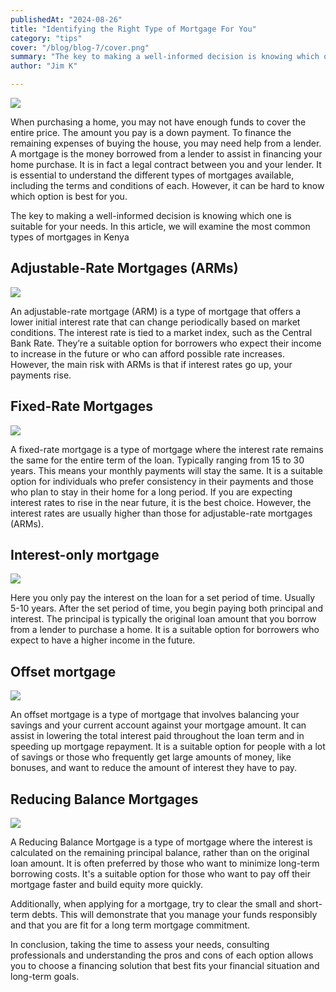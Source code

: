 ```yaml
---
publishedAt: "2024-08-26"
title: "Identifying the Right Type of Mortgage For You"
category: "tips"
cover: "/blog/blog-7/cover.png"
summary: "The key to making a well-informed decision is knowing which one is suitable for your needs. In this article, we will examine the most common types of mortgages in Kenya "
author: "Jim K"

---
```


![](/blog/blog-7/cover.png)

When purchasing a home, you may not have enough funds to cover the entire price. The amount you pay is a down payment.  To finance the remaining expenses of buying the house, you may need help from a lender. A mortgage is the money borrowed from a lender to assist in financing your home purchase. It is in fact a legal contract between you and your lender.
It is essential to understand the different types of mortgages available, including the terms and conditions of each. However, it can be hard to know which option is best for you. 

The key to making a well-informed decision is knowing which one is suitable for your needs. In this article, we will examine the most common types of mortgages in Kenya 

## Adjustable-Rate Mortgages (ARMs)

![](/blog/blog-7/image-1.png)

An adjustable-rate mortgage (ARM) is a type of mortgage that offers a lower initial interest rate that can change periodically based on market conditions. The interest rate is tied to a market index, such as the Central Bank Rate. 
They’re a suitable option for borrowers who expect their income to increase in the future or who can afford possible rate increases.
However, the main risk with ARMs is that if interest rates go up, your payments rise.

## Fixed-Rate Mortgages

![](/blog/blog-7/image-2.png)

A fixed-rate mortgage is a type of mortgage where the interest rate remains the same for the entire term of the loan. Typically ranging from 15 to 30 years. This means your monthly payments will stay the same. 
It is a suitable option for individuals who prefer consistency in their payments and those who plan to stay in their home for a long period. If you are expecting interest rates to rise in the near future, it is the best choice. 
However, the interest rates are usually higher than those for adjustable-rate mortgages (ARMs).

## Interest-only mortgage

![](/blog/blog-7/image-3.png)

Here you only pay the interest on the loan for a set period of time. Usually 5-10 years. After the set period of time, you begin paying both principal and interest. The principal is typically the original loan amount that you borrow from a lender to purchase a home. 
It is a suitable option for borrowers who expect to have a higher income in the future.

## Offset mortgage
![](/blog/blog-7/image-4.png)

An offset mortgage is a type of mortgage that involves balancing your savings and your current account against your mortgage amount. It can assist in lowering the total interest paid throughout the loan term and in speeding up mortgage repayment.
It is a suitable option for people with a lot of savings or those who frequently get large amounts of money, like bonuses, and want to reduce the amount of interest they have to pay.

## Reducing Balance Mortgages
![](/blog/blog-7/image-5.png)

A Reducing Balance Mortgage is a type of mortgage where the interest is calculated on the remaining principal balance, rather than on the original loan amount. It is often preferred by those who want to minimize long-term borrowing costs.
 It's a suitable option for those who want to pay off their mortgage faster and build equity more quickly.

Additionally, when applying for a mortgage, try to clear the small and short-term debts. This will demonstrate that you manage your funds responsibly and that you are fit for a long term mortgage commitment. 

In conclusion, taking the time to assess your needs, consulting professionals and understanding the pros and cons of each option allows you to choose a financing solution that best fits your financial situation and long-term goals.